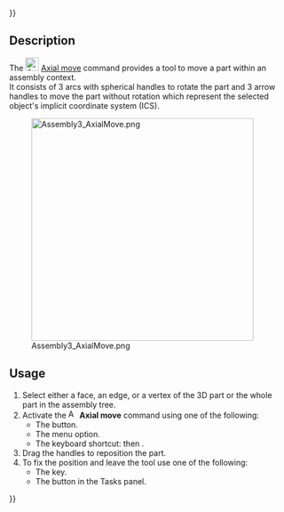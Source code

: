 {{UnfinishedDocu{{#translation:}}}}
<languages/>

{{Docnav
|[[Assembly3_MovePart|Move part]]
|[[Assembly3_QuickMove|Quick move]]
|[[Assembly3_Workbench|Assembly3]]
|IconL=Assembly_Move.svg‎‎
|IconR=Assembly_QuickMove.svg‎‎
|IconC=Assembly3_workbench_icon.svg
}}

{{GuiCommand
|Name=Assembly3 AxialMove
|Icon=Assembly_AxialMove.svg
|MenuLocation=Assembly3 → Axial move part
|Workbenches=[[Assembly3_Workbench|Assembly3]]
|Shortcut={{KEY|A}} then {{KEY|A}}
}}

== Description ==

The [[Image:Assembly_AxialMove.svg|24px]] [[Assembly3_AxialMove|Axial move]] command provides a tool to move a part within an assembly context. </br> It consists of 3 arcs with spherical handles to rotate the part and 3 arrow handles to move the part without rotation which represent the selected object's implicit coordinate system (ICS).

[[Image:Assembly3_AxialMove.png|400px]]

== Usage ==

# Select either a face, an edge, or a vertex of the 3D part or the whole part in the assembly tree.
# Activate the [[Image:Assembly_AxialMove.svg|16px]] '''Axial move''' command using one of the following:
#* The {{Button|[[Image:Assembly_AxialMove.svg|16px]] [[Assembly3_AxialMove|Axial move part]]}} button.
#* The {{MenuCommand|Assembly3 → [[Image:Assembly_AxialMove.svg|16px]] Axial move part}} menu option.
#* The keyboard shortcut: {{KEY|A}} then {{KEY|A}}.
# Drag the handles to reposition the part.
# To fix the position and leave the tool use one of the following:
#* The {{KEY|Esc}} key.
#* The {{Button|OK}} button in the Tasks panel.


{{Docnav
|[[Assembly3_MovePart|Move part]]
|[[Assembly3_QuickMove|Quick move]]
|[[Assembly3_Workbench|Assembly3]]
|IconL=Assembly_Move.svg‎‎
|IconR=Assembly_QuickMove.svg‎‎
|IconC=Assembly3_workbench_icon.svg
}}

{{Userdocnavi{{#translation:}}}}